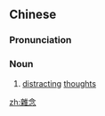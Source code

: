 {{also|杂念}}
==Chinese==
{{zh-forms|s=杂念}}

===Pronunciation===
{{zh-pron
|m=zániàn
|c=zaap6 nim6
|mn=qz,tw,xm,zz:cha̍p-liām
|cat=n,v
}}

===Noun===
{{zh-noun}}

# [[distracting]] [[thought]]s

[[zh:雜念]]